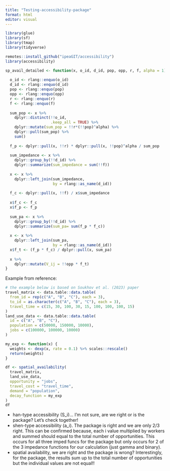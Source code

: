```yaml
---
title: "Testing-accessibility-package"
format: html
editor: visual
---
```


```r
library(glue)
library(sf)
library(tmap)
library(tidyverse)
```
```r
remotes::install_github("ipeaGIT/accessibility")
library(accessibility)
```

```r
sp_avail_detailed <- function(x, o_id, d_id, pop, opp, r, f, alpha = 1){
  
  o_id <- rlang::enquo(o_id)
  d_id <- rlang::enquo(d_id)
  pop <- rlang::enquo(pop)
  opp <- rlang::enquo(opp)
  r <- rlang::enquo(r)
  f <- rlang::enquo(f)
  
  sum_pop <- x %>%
    dplyr::distinct(!!o_id,
                    .keep_all = TRUE) %>%
    dplyr::mutate(sum_pop = !!r*(!!pop)^alpha) %>%
    dplyr::pull(sum_pop) %>%
    sum()
  
  f_p <- dplyr::pull(x, !!r) * dplyr::pull(x, !!pop)^alpha / sum_pop
  
  sum_impedance <- x %>%
    dplyr::group_by(!!d_id) %>%
    dplyr::summarize(sum_impedance = sum(!!f))
  
  x <- x %>%
    dplyr::left_join(sum_impedance,
                     by = rlang::as_name(d_id))
  
  f_c <- dplyr::pull(x, !!f) / x$sum_impedance
  
  x$f_c <- f_c
  x$f_p <- f_p
  
  sum_pa <- x %>%
    dplyr::group_by(!!d_id) %>%
    dplyr::summarize(sum_pa= sum(f_p * f_c))
  
  x <- x %>%
    dplyr::left_join(sum_pa,
                     by = rlang::as_name(d_id))
  x$f_t <- (f_p * f_c) / dplyr::pull(x, sum_pa)
  
  x %>%
    dplyr::mutate(V_ij = !!opp * f_t)
}
```

Example from reference:
```r
# the example below is based on Soukhov et al. (2023) paper
travel_matrix <- data.table::data.table(
  from_id = rep(c("A", "B", "C"), each = 3),
  to_id = as.character(c("A", "B", "C"), each = 3),
  travel_time = c(15, 30, 100, 30, 15, 100, 100, 100, 15)
)
land_use_data <- data.table::data.table(
  id = c("A", "B", "C"),
  population = c(50000, 150000, 10000),
  jobs = c(100000, 100000, 10000)
)
```

```r
my_exp <- function(x) {
  weights <- dexp(x, rate = 0.1) %>% scales::rescale()
  return(weights)
}

df <- spatial_availability(
  travel_matrix,
  land_use_data,
  opportunity = "jobs",
  travel_cost = "travel_time",
  demand = "population",
  decay_function = my_exp
)
df
```

- han-type accessibility (S_i)... I'm not sure, are we right or is the package? Let's check together!
- shen-type accessibility (a_i). The package is right and we are only 2/3 right. This can be confirmed because, each i value multiplied by workers and summed should equal to the total number of opportunities. This occurs for all three imped funcs for the package but only occurs for 2 of the 3 impedance functions for our calculation (just gamma and binary).
- spatial availability, we are right and the package is wrong? Interestingly, for the package, the results sum up to the total number of opportunities but the individual values are not equal!!
